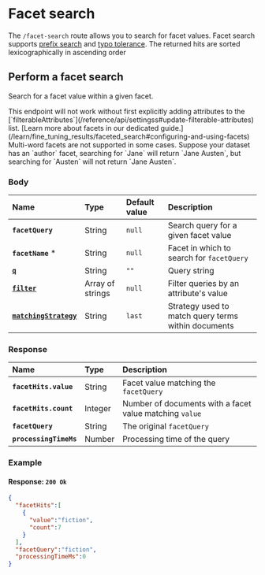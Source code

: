 # Facet search

The `/facet-search` route allows you to search for facet values. Facet search supports [prefix search](/learn/advanced/prefix) and [typo tolerance](/learn/configuration/typo_tolerance). The returned hits are sorted lexicographically in ascending order

## Perform a facet search

Search for a facet value within a given facet.

<RouteHighlighter method="POST" route="/indexes/{index_uid}/facet-search"/>

<Capsule intent="warning">
This endpoint will not work without first explicitly adding attributes to the [`filterableAttributes`](/reference/api/settingss#update-filterable-attributes) list. [Learn more about facets in our dedicated guide.](/learn/fine_tuning_results/faceted_search#configuring-and-using-facets)
</Capsule>

<Capsule intent="warning">
Multi-word facets are not supported in some cases. Suppose your dataset has an `author` facet, searching for `Jane` will return `Jane Austen`, but searching for `Austen` will not return `Jane Austen`.
</Capsule>

### Body

| Name                                                              | Type             | Default value | Description                                         |
| :---------------------------------------------------------------- | :--------------- | :------------ | :-------------------------------------------------- |
| **`facetQuery`**                                                  | String           | `null`        | Search query for a given facet value                |
| **`facetName`** *                                                 | String           | `null`        | Facet in which to search for `facetQuery`           |
| [**`q`**](/reference/api/search#q)                                | String           | `""`          | Query string                                        |
| **[`filter`](/reference/api/search#filter)**                      | Array of strings | `null`        | Filter queries by an attribute's value              |
| **[`matchingStrategy`](/reference/api/search#matching-strategy)** | String           | `last`        | Strategy used to match query terms within documents |

### Response

| Name                   | Type    | Description                                             |
| :--------------------- | :------ | :------------------------------------------------------ |
| **`facetHits.value`**  | String  | Facet value matching the `facetQuery`                   |
| **`facetHits.count`**  | Integer | Number of documents with a facet value matching `value` |
| **`facetQuery`**       | String  | The original `facetQuery`                               |
| **`processingTimeMs`** | Number  | Processing time of the query                            |

### Example

<CodeSamples id="facet_search_1" />

#### Response: `200 Ok`

```json
{
  "facetHits":[
    {
      "value":"fiction",
      "count":7
    }
  ],
  "facetQuery":"fiction",
  "processingTimeMs":0
}
```
